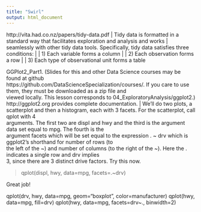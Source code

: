 ```yaml
---
title: "Swirl"
output: html_document
---
```


http://vita.had.co.nz/papers/tidy-data.pdf
| Tidy data is formatted in a standard way that facilitates exploration and analysis and works
| seamlessly with other tidy data tools. Specifically, tidy data satisfies three conditions:
| 
| 1) Each variable forms a column
| 
| 2) Each observation forms a row
| 
| 3) Each type of observational unit forms a table

| GGPlot2_Part1. (Slides for this and other Data Science courses may be found at github
| https://github.com/DataScienceSpecialization/courses/. If you care to use them, they must be downloaded as a zip file and
| viewed locally. This lesson corresponds to 04_ExploratoryAnalysis/ggplot2.)
 http://ggplot2.org provides complete documentation.
 
 
 | We'll do two plots, a scatterplot and then a histogram, each with 3 facets. For the scatterplot, call qplot with 4
| arguments. The first two are displ and hwy and the third is the argument data set equal to mpg. The fourth is the
| argument facets which will be set equal to the expression . ~ drv which is ggplot2's shorthand for number of rows (to
| the left of the ~) and number of columns (to the right of the ~). Here the . indicates a single row and drv implies
| 3, since there are 3 distinct drive factors. Try this now.

> qplot(displ, hwy, data=mpg, facets=.~drv)

| Great job!


qplot(drv, hwy, data=mpg, geom="boxplot", color=manufacturer)
qplot(hwy, data=mpg, fill=drv)
qplot(hwy, data=mpg, facets=drv~., binwidth=2)